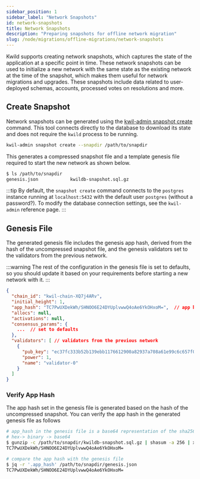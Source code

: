 ```yaml
---
sidebar_position: 1
sidebar_label: "Network Snapshots"
id: network-snapshots
title: Network Snapshots
description: "Preparing snapshots for offline network migration"
slug: /node/migrations/offline-migrations/network-snapshots
---
```


Kwild supports creating network snapshots, which captures the state of the application at a specific point in time. These network snapshots can be used to initialize a new network with the same state as the existing network at the time of the snapshot, which makes them useful for network migrations and upgrades. These snapshots include data related to user-deployed schemas, accounts, processed votes on resolutions and more. 

## Create Snapshot
Network snapshots can be generated using the [kwil-admin snapshot create](/docs/ref/kwil-admin/snapshot/create) command.
This tool connects directly to the database to download its state and does not require the `kwild` process to be running.

```sh
kwil-admin snapshot create --snapdir /path/to/snapdir
```

This generates a compressed snapshot file and a template genesis file required to start the new network as shown below.

```sh
$ ls /path/to/snapdir
genesis.json            kwildb-snapshot.sql.gz
```

:::tip
By default, the `snapshot create` command connects to the `postgres` instance running at `localhost:5432` with the default user `postgres` (without a password?). To modify the database connection settings, see the `kwil-admin` reference page.
:::

## Genesis File

The generated genesis file includes the genesis app hash, derived from the hash of the uncompressed snapshot file, and the genesis validators set to the validators from the previous network. 

:::warning
The rest of the configuration in the genesis file is set to defaults, so you should update it based on your requirements before starting a new network with it.
:::

```json
{
  "chain_id": "kwil-chain-XQ7j4ARv",
  "initial_height": 1,
  "app_hash": "TC7PwUXDekWh/SHNOO6E24DYUplvwwQ4oAe6YkOHxoM=",  // app hash derived from the snapshot
  "allocs": null,
  "activations": null,
  "consensus_params": {
    ...  // set to defaults
  },
  "validators": [ // validators from the previous network
    {
      "pub_key": "ec37fc333b52b139ebb1176612900a82937a708a61e99c6c657f0ffe18f8f6f0",
      "power": 1,
      "name": "validator-0"
    }
  ]
}
```
### Verify App Hash

The app hash set in the genesis file is generated based on the hash of the uncompressed snapshot. You can verify the app hash in the generated genesis file as follows

``` bash
# app_hash in the genesis file is a base64 representation of the sha256 hash value
# hex-> binary -> base64
$ gunzip -c /path/to/snapdir/kwildb-snapshot.sql.gz | shasum -a 256 | xxd -r -p | base64
TC7PwUXDekWh/SHNOO6E24DYUplvwwQ4oAe6YkOHxoM=
```

```bash
# compare the app hash with the genesis file
$ jq -r '.app_hash' /path/to/snapdir/genesis.json
TC7PwUXDekWh/SHNOO6E24DYUplvwwQ4oAe6YkOHxoM=
```